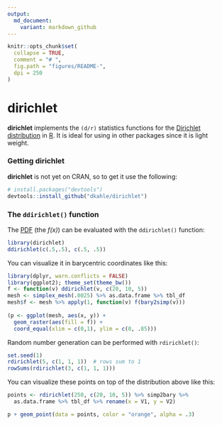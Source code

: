 ```yaml
---
output:
  md_document:
    variant: markdown_github
---
```


<!-- README.md is generated from README.Rmd. Please edit that file -->

```r
knitr::opts_chunk$set(
  collapse = TRUE,
  comment = "# ",
  fig.path = "figures/README-",
  dpi = 250
)
```


# __dirichlet__

__dirichlet__ implements the `(d/r)` statistics functions for the [Dirichlet distribution](https://en.wikipedia.org/wiki/Dirichlet_distribution) in [R](http://cran.r-project.org).  It is ideal for using in other packages since it is light weight.



### Getting __dirichlet__

<!-- There are two ways to get __chi__.  For the [CRAN version](https://cran.r-project.org/package=chi), use -->
<!-- ```{r, eval=FALSE} -->
<!-- install.packages("chi") -->
<!-- ``` -->
<!-- For the development version, use -->
__dirichlet__ is not yet on CRAN, so to get it use the following:
```r
# install.packages("devtools")
devtools::install_github("dkahle/dirichlet")
```



### The `ddirichlet()` function

The [PDF](https://en.wikipedia.org/wiki/Probability_density_function) (the _f(x)_) can be evaluated with the `ddirichlet()` function:
```r
library(dirichlet)
ddirichlet(c(.5,.5), c(.5, .5))
```

You can visualize it in barycentric coordinates like this:
```r
library(dplyr, warn.conflicts = FALSE)
library(ggplot2); theme_set(theme_bw())
f <- function(v) ddirichlet(v, c(20, 10, 5))
mesh <- simplex_mesh(.0025) %>% as.data.frame %>% tbl_df
mesh$f <- mesh %>% apply(1, function(v) f(bary2simp(v)))
  
(p <- ggplot(mesh, aes(x, y)) +
  geom_raster(aes(fill = f)) +
  coord_equal(xlim = c(0,1), ylim = c(0, .85)))
```


Random number generation can be performed with `rdirichlet()`:
```r
set.seed(1)
rdirichlet(5, c(1, 1, 1))  # rows sum to 1
rowSums(rdirichlet(3, c(1, 1, 1)))
```
You can visualize these points on top of the distribution above like this:
```r
points <- rdirichlet(250, c(20, 10, 5)) %>% simp2bary %>% 
  as.data.frame %>% tbl_df %>% rename(x = V1, y = V2)

p + geom_point(data = points, color = "orange", alpha = .3)
```






